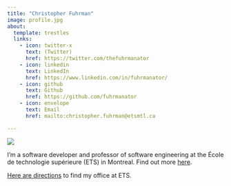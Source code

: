 ```yaml
---
title: "Christopher Fuhrman"
image: profile.jpg
about:
  template: trestles
  links:
    - icon: twitter-x
      text: (Twitter)
      href: https://twitter.com/thefuhrmanator
    - icon: linkedin
      text: LinkedIn
      href: https://www.linkedin.com/in/fuhrmanator/
    - icon: github
      text: Github
      href: https://github.com/fuhrmanator
    - icon: envelope
      text: Email
      href: mailto:christopher.fuhrman@etsmtl.ca

---
```


![](img/logo_ets_red_centered.svg)

I'm a software developer and professor of software engineering at the École de technologie supérieure (ETS) in Montreal. Find out more [here](https://profs.etsmtl.ca/cfuhrman).

[Here are directions](directions.html) to find my office at ETS.